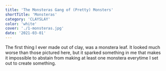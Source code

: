```yaml
---
title: 'The Monsteras Gang of (Pretty) Monsters'
shortTitle: 'Monsteras'
category: 'CLAYSLAY'
color: 'white'
cover: './1-monsteras.jpg'
date: '2021-03-01'
---
```


The first thing I ever made out of clay, was a monstera leaf. It looked much worse than those pictured here, but it sparked something in me that makes it impossible to abstain from making at least one monstera everytime I set out to create something.
